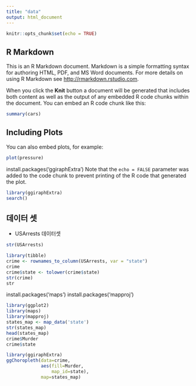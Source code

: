 ```yaml
---
title: "data"
output: html_document
---
```


```r
knitr::opts_chunk$set(echo = TRUE)
```

## R Markdown

This is an R Markdown document. Markdown is a simple formatting syntax for authoring HTML, PDF, and MS Word documents. For more details on using R Markdown see <http://rmarkdown.rstudio.com>.

When you click the **Knit** button a document will be generated that includes both content as well as the output of any embedded R code chunks within the document. You can embed an R code chunk like this:

```r
summary(cars)
```

## Including Plots

You can also embed plots, for example:

```r
plot(pressure)
```

install.packages('ggiraphExtra')
Note that the `echo = FALSE` parameter was added to the code chunk to prevent printing of the R code that generated the plot.
```r
library(ggiraphExtra)
search()
```

## 데이터 셋
* USArrests  데이터셋
```r
str(USArrests)
```

```r
library(tibble)
crime <- rownames_to_column(USArrests, var = "state")
crime
crime$state <- tolower(crime$state)
str(crime)
str
```

install.packages('maps')
install.packages('mapproj')
```r
library(ggplot2)
library(maps)
library(mapproj)
states_map <- map_data('state')
str(states_map)
head(states_map)
crime$Murder
crime$state

library(ggiraphExtra)
ggChoropleth(data=crime,
             aes(fill=Murder,
                 map_id=state),
             map=states_map)
```

